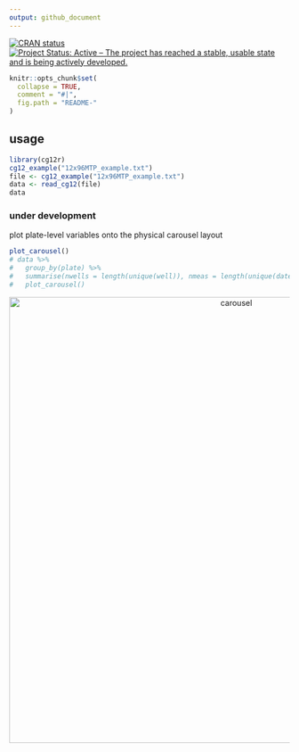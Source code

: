 ```yaml
---
output: github_document
---
```


<!-- README.md is generated from README.Rmd. Please edit that file -->

[![CRAN status](http://www.r-pkg.org/badges/version/cg12r)](https://cran.r-project.org/package=cg12r)
[![Project Status: Active – The project has reached a stable, usable state and is being actively developed.](https://www.repostatus.org/badges/latest/active.svg)](https://www.repostatus.org/#active)

```r
knitr::opts_chunk$set(
  collapse = TRUE,
  comment = "#|",
  fig.path = "README-"
)
```

## usage

```r
library(cg12r)
cg12_example("12x96MTP_example.txt")
file <- cg12_example("12x96MTP_example.txt")
data <- read_cg12(file)
data
```


### under development

plot plate-level variables onto the physical carousel layout
```r
plot_carousel()
# data %>% 
#   group_by(plate) %>% 
#   summarise(nwells = length(unique(well)), nmeas = length(unique(datetime))) %>% 
#   plot_carousel()
```

<p align="center">
  <img src="inst/extdata/carousel.svg" alt="carousel" height="800px">
</p>

